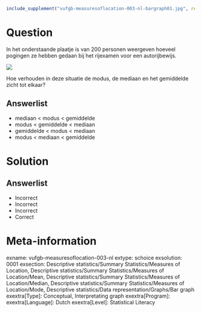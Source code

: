 ```r
include_supplement("vufgb-measuresoflocation-003-nl-bargraph01.jpg", recursive = TRUE)
```

Question
========

In het onderstaande plaatje is van 200 personen weergeven hoeveel pogingen ze hebben gedaan bij het rijexamen voor een autorijbewijs.

![](vufgb-measuresoflocation-003-nl-bargraph01.jpg)
  
Hoe verhouden in deze situatie de modus, de mediaan en het gemiddelde zicht tot elkaar?  
  
Answerlist
----------
* mediaan < modus < gemiddelde
* modus < gemiddelde < mediaan
* gemiddelde < modus < mediaan
* modus < mediaan < gemiddelde

Solution
========

Answerlist
----------
* Incorrect
* Incorrect
* Incorrect
* Correct

Meta-information
================
exname: vufgb-measuresoflocation-003-nl
extype: schoice
exsolution: 0001
exsection: Descriptive statistics/Summary Statistics/Measures of Location, Descriptive statistics/Summary Statistics/Measures of Location/Mean, Descriptive statistics/Summary Statistics/Measures of Location/Median, Descriptive statistics/Summary Statistics/Measures of Location/Mode, Descriptive statistics/Data representation/Graphs/Bar graph
exextra[Type]: Conceptual, Interpretating graph
exextra[Program]: 
exextra[Language]: Dutch
exextra[Level]: Statistical Literacy
